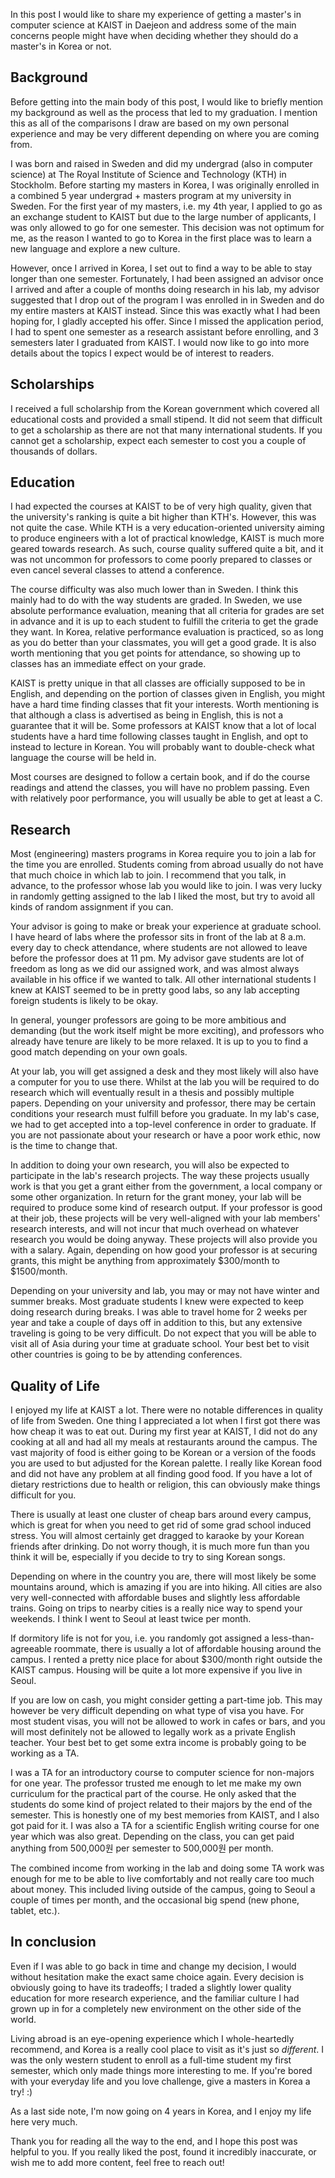 

In this post I would like to share my experience of getting a master's in computer science at KAIST in Daejeon and address some of the main concerns people might have when deciding whether they should do a master's in Korea or not.

## Background

Before getting into the main body of this post, I would like to briefly mention my background as well as the process that led to my graduation. I mention this as all of the comparisons I draw are based on my own personal experience and may be very different depending on where you are coming from.

I was born and raised in Sweden and did my undergrad (also in computer science) at The Royal Institute of Science and Technology (KTH) in Stockholm. Before starting my masters in Korea, I was originally enrolled in a combined 5 year undergrad + masters program at my university in Sweden. For the first year of my masters, i.e. my 4th year, I applied to go as an exchange student to KAIST but due to the large number of applicants, I was only allowed to go for one semester. This decision was not optimum for me, as the reason I wanted to go to Korea in the first place was to learn a new language and explore a new culture.

However, once I arrived in Korea, I set out to find a way to be able to stay longer than one semester. Fortunately, I had been assigned an advisor once I arrived and after a couple of months doing research in his lab, my advisor suggested that I drop out of the program I was enrolled in in Sweden and do my entire masters at KAIST instead. Since this was exactly what I had been hoping for, I gladly accepted his offer. Since I missed the application period, I had to spent one semester as a research assistant before enrolling, and 3 semesters later I graduated from KAIST.
I would now like to go into more details about the topics I expect would be of interest to readers.

## Scholarships

I received a full scholarship from the Korean government which covered all educational costs and provided a small stipend. It did not seem that difficult to get a scholarship as there are not that many international students. If you cannot get a scholarship, expect each semester to cost you a couple of thousands of dollars.

## Education

I had expected the courses at KAIST to be of very high quality, given that the university's ranking is quite a bit higher than KTH's. However, this was not quite the case. While KTH is a very education-oriented university aiming to produce engineers with a lot of practical knowledge, KAIST is much more geared towards research. As such, course quality suffered quite a bit, and it was not uncommon for professors to come poorly prepared to classes or even cancel several classes to attend a conference.

The course difficulty was also much lower than in Sweden. I think this mainly had to do with the way students are graded. In Sweden, we use absolute performance evaluation, meaning that all criteria for grades are set in advance and it is up to each student to fulfill the criteria to get the grade they want. In Korea, relative performance evaluation is practiced, so as long as you do better than your classmates, you will get a good grade. It is also worth mentioning that you get points for attendance, so showing up to classes has an immediate effect on your grade.

KAIST is pretty unique in that all classes are officially supposed to be in English, and depending on the portion of classes given in English, you might have a hard time finding classes that fit your interests. Worth mentioning is that although a class is advertised as being in English, this is not a guarantee that it will be. Some professors at KAIST know that a lot of local students have a hard time following classes taught in English, and opt to instead to lecture in Korean. You will probably want to double-check what language the course will be held in.

Most courses are designed to follow a certain book, and if do the course readings and attend the classes, you will have no problem passing. Even with relatively poor performance, you will usually be able to get at least a C.

##  Research

Most (engineering) masters programs in Korea require you to join a lab for the time you are enrolled. Students coming from abroad usually do not have that much choice in which lab to join. I recommend that you talk, in advance, to the professor whose lab you would like to join. I was very lucky in randomly getting assigned to the lab I liked the most, but try to avoid all kinds of random assignment if you can.

Your advisor is going to make or break your experience at graduate school. I have heard of labs where the professor sits in front of the lab at 8 a.m. every day to check attendance, where students are not allowed to leave before the professor does at 11 pm. My advisor gave students are lot of freedom as long as we did our assigned work, and was almost always available in his office if we wanted to talk. All other international students I knew at KAIST seemed to be in pretty good labs, so any lab accepting foreign students is likely to be okay.

In general, younger professors are going to be more ambitious and demanding (but the work itself might be more exciting), and professors who already have tenure are likely to be more relaxed. It is up to you to find a good match depending on your own goals.

At your lab, you will get assigned a desk and they most likely will also have a computer for you to use there. Whilst at the lab you will be required to do research which will eventually result in a thesis and possibly multiple papers. Depending on your university and professor, there may be certain conditions your research must fulfill before you graduate. In my lab's case, we had to get accepted into a top-level conference in order to graduate. If you are not passionate about your research or have a poor work ethic, now is the time to change that.

In addition to doing your own research, you will also be expected to participate in the lab's research projects. The way these projects usually work is that you get a grant either from the government, a local company or some other organization. In return for the grant money, your lab will be required to produce some kind of research output. If your professor is good at their job, these projects will be very well-aligned with your lab members' research interests, and will not incur that much overhead on whatever research you would be doing anyway. These projects will also provide you with a salary. Again, depending on how good your professor is at securing grants, this might be anything from approximately $300/month to $1500/month.

Depending on your university and lab, you may or may not have winter and summer breaks. Most graduate students I knew were expected to keep doing research during breaks. I was able to travel home for 2 weeks per year and take a couple of days off in addition to this, but any extensive traveling is going to be very difficult. Do not expect that you will be able to visit all of Asia during your time at graduate school. Your best bet to visit other countries is going to be by attending conferences.

## Quality of Life

I enjoyed my life at KAIST a lot. There were no notable differences in quality of life from Sweden. One thing I appreciated a lot when I first got there was how cheap it was to eat out. During my first year at KAIST, I did not do any cooking at all and had all my meals at restaurants around the campus. The vast majority of food is either going to be Korean or a version of the foods you are used to but adjusted for the Korean palette. I really like Korean food and did not have any problem at all finding good food. If you have a lot of dietary restrictions due to health or religion, this can obviously make things difficult for you.

There is usually at least one cluster of cheap bars around every campus, which is great for when you need to get rid of some grad school induced stress.  You will almost certainly get dragged to karaoke by your Korean friends after drinking. Do not worry though, it is much more fun than you think it will be, especially if you decide to try to sing Korean songs.

Depending on where in the country you are, there will most likely be some mountains around, which is amazing if you are into hiking. All cities are also very well-connected with affordable buses and slightly less affordable trains. Going on trips to nearby cities is a really nice way to spend your weekends. I think I went to Seoul at least twice per month.

If dormitory life is not for you, i.e. you randomly got assigned a less-than-agreeable roommate, there is usually a lot of affordable housing around the campus. I rented a pretty nice place for about $300/month right outside the KAIST campus. Housing will be quite a lot more expensive if you live in Seoul.

If you are low on cash, you might consider getting a part-time job. This may however be very difficult depending on what type of visa you have. For most student visas, you will not be allowed to work in cafes or bars, and you will most definitely not be allowed to legally work as a private English teacher. Your best bet to get some extra income is probably going to be working as a TA.

I was a TA for an introductory course to computer science for non-majors for one year. The professor trusted me enough to let me make my own curriculum for the practical part of the course. He only asked that the students do some kind of project related to their majors by the end of the semester. This is honestly one of my best memories from KAIST, and I also got paid for it. I was also a TA for a scientific English writing course for one year which was also great. Depending on the class, you can get paid anything from 500,000원 per semester to 500,000원 per month.

The combined income from working in the lab and doing some TA work was enough for me to be able to live comfortably and not really care too much about money. This included living outside of the campus, going to Seoul a couple of times per month, and the occasional big spend (new phone, tablet, etc.).

## In conclusion

Even if I was able to go back in time and change my decision, I would without hesitation make the exact same choice again. Every decision is obviously going to have its tradeoffs; I traded a slightly lower quality education for more research experience, and the familiar culture I had grown up in for a completely new environment on the other side of the world.

Living abroad is an eye-opening experience which I whole-heartedly recommend, and Korea is a really cool place to visit as it's just so *different*. I was the only western student to enroll as a full-time student my first semester, which only made things more interesting to me. If you're bored with your everyday life and you love challenge, give a masters in Korea a try! :)

As a last side note, I'm now going on 4 years in Korea, and I enjoy my life here very much.

Thank you for reading all the way to the end, and I hope this post was helpful to you. If you really liked the post, found it incredibly inaccurate, or wish me to add more content, feel free to reach out!